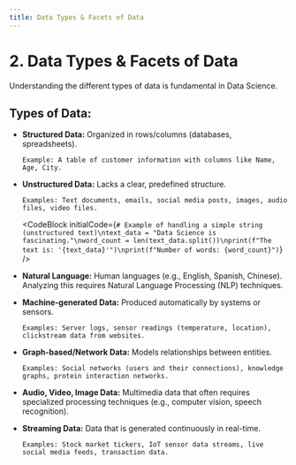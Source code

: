 ```yaml
---
title: Data Types & Facets of Data
---
```


# 2. Data Types & Facets of Data

Understanding the different types of data is fundamental in Data Science.

## Types of Data:

-   **Structured Data:** Organized in rows/columns (databases, spreadsheets).
    ```
    Example: A table of customer information with columns like Name, Age, City.
    ```

-   **Unstructured Data:** Lacks a clear, predefined structure.
    ```
    Examples: Text documents, emails, social media posts, images, audio files, video files.
    ```
    <CodeBlock
      initialCode={`# Example of handling a simple string (unstructured text)\ntext_data = "Data Science is fascinating."\nword_count = len(text_data.split())\nprint(f"The text is: '{text_data}'")\nprint(f"Number of words: {word_count}")`}
    />

-   **Natural Language:** Human languages (e.g., English, Spanish, Chinese). Analyzing this requires Natural Language Processing (NLP) techniques.

-   **Machine-generated Data:** Produced automatically by systems or sensors.
    ```
    Examples: Server logs, sensor readings (temperature, location), clickstream data from websites.
    ```

-   **Graph-based/Network Data:** Models relationships between entities.
    ```
    Examples: Social networks (users and their connections), knowledge graphs, protein interaction networks.
    ```

-   **Audio, Video, Image Data:** Multimedia data that often requires specialized processing techniques (e.g., computer vision, speech recognition).

-   **Streaming Data:** Data that is generated continuously in real-time.
    ```
    Examples: Stock market tickers, IoT sensor data streams, live social media feeds, transaction data.
    ```